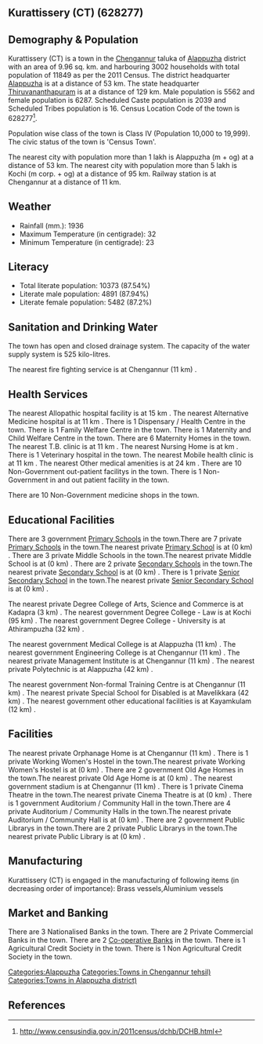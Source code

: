 {{Infobox settlement
| name=Kurattissery (CT)
| native_name=
| native_name_lang=
| other_name=
| nickname=
| settlement_type=Town
| image_skyline=
| image_alt=
| image_caption=
| pushpin_map=India Kerala
| pushpin_label_position=right
| pushpin_map_alt=
| pushpin_map_caption=Location in Kerala, India
| latd=
| latm=
| lats=
| latNS=
| longd=
| longm=
| longs=
| longEW=
| coordinates_display=inline,title
| subdivision_type=Country
| subdivision_name={{flag|India}}
| subdivision_type1=[[States and territories of India|State]]
| subdivision_name1=Kerala 
| subdivision_type2=[[List of districts of India|District]]
| subdivision_name2=Alappuzha
| subdivision_type3=Tahsil
| subdivision_name3=Chengannur
| website=
| established_title=<!-- Established -->
| established_date=
| founder=
| named_for=
| government_type=
| governing_body=
| unit_pref=Metric
| area_footnotes=
| area_rank=
| area_total_km2=9.96
| elevation_footnotes=
| elevation_m=
| population_total=11849
| population_as_of=2011
| population_rank=
| population_density_km2=1189
| population_demonym=
| population_footnotes=
| demographics_type1=Languages=
| demographics1_title1=Official=
| demographics1_info1=[[Malayalam language|Malayalam]]
| timezone1=[[Indian Standard Time|IST]]
| utc_offset1==+5:30
| postal_code_type=[[Postal Index Number|PIN]]
| postal_code=
| area_code_type=Telephone code
| area_code=
| registration_plate=
| blank1_name_sec1=Nearest city
| blank1_info_sec1=[[Alappuzha (m + og)]]
| blank2_name_sec1=[[Human sex ratio|Sex ratio]]
| blank2_info_sec1=1130
| blank3_name_sec1=Literacy
| blank3_info_sec1=87.54%
| blank1_name_sec2=[[2011 Census of India|2011 census]] code
| blank1_info_sec2=628277
| footnotes=
}}

== Kurattissery (CT) (628277) ==

== Demography & Population ==

Kurattissery (CT) is a town in the [[Chengannur]] taluka of [[Alappuzha]] district with an area of 9.96 sq. km. and harbouring 3002 households with total population of 11849 as per the 2011 Census. The district headquarter [[Alappuzha]] is at a distance of 53 km. The state headquarter [[Thiruvananthapuram]] is at a distance of 129 km. Male population is 5562 and female population is 6287. Scheduled Caste population is 2039 and Scheduled Tribes population is 16. Census Location Code of the town is 628277<ref>http://www.censusindia.gov.in/2011census/dchb/DCHB.html</ref>.

Population wise class of the town is Class IV (Population 10,000 to 19,999).
The civic status of the town is 'Census Town'.

The nearest city with population more than 1 lakh is Alappuzha (m + og) at a distance of 53 km. The nearest city with population more than 5 lakh is Kochi (m corp. + og)  at a distance of 95 km. Railway station is at Chengannur at a distance of 11 km.


== Weather ==  
* Rainfall (mm.): 1936 
* Maximum Temperature (in centigrade): 32
* Minimum Temperature (in centigrade): 23


== Literacy ==  
* Total literate population: 10373 (87.54%)
* Literate male population: 4891 (87.94%)
* Literate female population: 5482 (87.2%)


== Sanitation and Drinking Water ==  
The town has open and closed drainage system.
The capacity of the water supply system is 525 kilo-litres.

The nearest fire fighting service is at Chengannur (11 km) .


== Health Services ==
The nearest Allopathic hospital facility is at 15 km .
The nearest Alternative Medicine hospital is at 11 km .
There is 1 Dispensary / Health Centre in the town.
There is 1 Family Welfare Centre in the town.
There is 1 Maternity and Child Welfare Centre in the town.
There are 6 Maternity Homes in the town.
The nearest T.B. clinic is at 11 km .
The nearest Nursing Home is at  km .
There is 1 Veterinary hospital in the town.
The nearest Mobile health clinic is at 11 km .
The nearest Other medical amenities is at 24 km .
There are 10 Non-Government out-patient facilitys in the town.
There is 1 Non-Government in and out patient facility in the town.

There are 10 Non-Government medicine shops in the town.


== Educational Facilities ==
There are 3 government [[Primary School]]s in the town.There are 7 private [[Primary School]]s in the town.The nearest private [[Primary School]] is at  (0 km) .
There are 3 private Middle Schools in the town.The nearest private Middle School is at  (0 km) .
There are 2 private [[Secondary School]]s in the town.The nearest private [[Secondary School]] is at  (0 km) .
There is 1 private [[Senior Secondary School]] in the town.The nearest private [[Senior Secondary School]] is at  (0 km) .
 
 
 
 
 
The nearest private Degree College of Arts, Science and Commerce is at Kadapra (3 km) .
The nearest government Degree College - Law is at Kochi (95 km) .
The nearest government Degree College - University is at Athirampuzha  (32 km) .
 
The nearest government Medical College is at Alappuzha (11 km) .
The nearest government Engineering College is at Chengannur (11 km) .
The nearest private Management Institute is at Chengannur (11 km) .
The nearest private Polytechnic is at Alappuzha (42 km) .
 
The nearest government Non-formal Training Centre is at Chengannur (11 km) .
The nearest private Special School for Disabled is at Mavelikkara (42 km) .
The nearest government other educational facilities is at Kayamkulam (12 km) .


== Facilities ==
The nearest private Orphanage Home is at Chengannur (11 km) .
There is 1 private Working Women's Hostel in the town.The nearest private Working Women's Hostel is at  (0 km) .
There are 2 government Old Age Homes in the town.The nearest private Old Age Home is at  (0 km) .
The nearest government stadium is at Chengannur  (11 km) .
There is 1 private Cinema Theatre in the town.The nearest private Cinema Theatre is at  (0 km) .
There is 1 government Auditorium / Community Hall in the town.There are 4 private Auditorium / Community Halls in the town.The nearest private Auditorium / Community Hall is at  (0 km) .
There are 2 government Public Librarys in the town.There are 2 private Public Librarys in the town.The nearest private Public Library is at  (0 km) .


== Manufacturing ==
Kurattissery (CT) is engaged in the manufacturing of following items (in decreasing order of importance): Brass vessels,Aluminium vessels


== Market and Banking ==
There are 3 Nationalised Banks in the town.
There are 2 Private Commercial Banks in the town.
There are 2 [[Co-operative Bank]]s in the town.
There is 1 Agricultural Credit Society in the town.
There is 1 Non Agricultural Credit Society in the town.


[[Categories:Alappuzha]]
[[Categories:Towns in Chengannur tehsil)]]
[[Categories:Towns in Alappuzha district)]]


== References ==
{{Reflist}}


